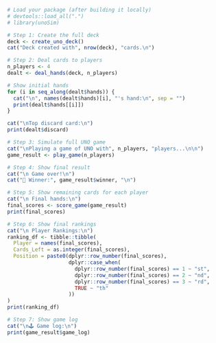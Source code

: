 ```r
# Load your package (after building it locally)
# devtools::load_all(".")
# library(unoSim)

# Step 1: Create the full deck
deck <- create_uno_deck()
cat("Deck created with", nrow(deck), "cards.\n")

# Step 2: Deal cards to players
n_players <- 4
dealt <- deal_hands(deck, n_players)

# Show initial hands
for (i in seq_along(dealt$hands)) {
  cat("\n", names(dealt$hands)[i], "'s hand:\n", sep = "")
  print(dealt$hands[[i]])
}

cat("\nTop discard card:\n")
print(dealt$discard)

# Step 3: Simulate full UNO game
cat("\nPlaying a game of UNO with", n_players, "players...\n\n")
game_result <- play_game(n_players)

# Step 4: Show final result
cat("\n Game over!\n")
cat("🎉 Winner:", game_result$winner, "\n")

# Step 5: Show remaining cards for each player
cat("\n Final hands:\n")
final_scores <- score_game(game_result)
print(final_scores)

# Step 6: Show final rankings
cat("\n Player Rankings:\n")
ranking_df <- tibble::tibble(
  Player = names(final_scores),
  Cards_Left = as.integer(final_scores),
  Position = paste0(dplyr::row_number(final_scores),
                    dplyr::case_when(
                      dplyr::row_number(final_scores) == 1 ~ "st",
                      dplyr::row_number(final_scores) == 2 ~ "nd",
                      dplyr::row_number(final_scores) == 3 ~ "rd",
                      TRUE ~ "th"
                    ))
)
print(ranking_df)

# Step 7: Show game log
cat("\n🕹️ Game log:\n")
print(game_result$game_log)

```

